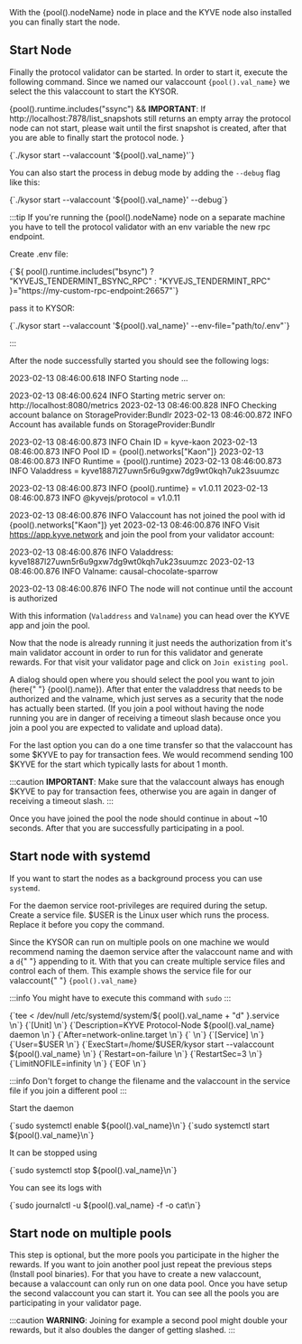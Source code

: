 
<div>
  With the <span>{pool().nodeName}</span> node in place and the KYVE node also
  installed you can finally start the node.
</div>

## Start Node

Finally the protocol validator can be started. In order to start it, execute the following command. Since we named our valaccount <code>{pool().val_name}</code> we select the this valaccount to start the KYSOR.

{pool().runtime.includes("ssync") && <Admonition type="caution">
<b>IMPORTANT</b>: If http://localhost:7878/list_snapshots still returns an empty array the protocol node can not start, please wait until the first snapshot is created, after that you are able to finally start the protocol node.
</Admonition>}

<CodeBlock language="bash">
  {`./kysor start --valaccount '${pool().val_name}'`}
</CodeBlock>

You can also start the process in debug mode by adding the `--debug` flag like this:

<CodeBlock language="bash">
  {`./kysor start --valaccount '${pool().val_name}' --debug`}
</CodeBlock>

:::tip
If you're running the {pool().nodeName} node on a separate machine you have to tell the protocol validator with an env variable the new rpc endpoint.

Create .env file:

<CodeBlock>
  {`${
    pool().runtime.includes("bsync")
      ? "KYVEJS_TENDERMINT_BSYNC_RPC"
      : "KYVEJS_TENDERMINT_RPC"
  }="https://my-custom-rpc-endpoint:26657"`}
</CodeBlock>

pass it to KYSOR:

<CodeBlock language="bash">
  {`./kysor start --valaccount '${pool().val_name}' --env-file="path/to/.env"`}
</CodeBlock>

:::

After the node successfully started you should see the following logs:

<CodeBlock language="log">
2023-02-13 08:46:00.618  INFO  Starting node ...

2023-02-13 08:46:00.624  INFO  Starting metric server on: http://localhost:8080/metrics
2023-02-13 08:46:00.828  INFO  Checking account balance on StorageProvider:Bundlr
2023-02-13 08:46:00.872  INFO  Account has available funds on StorageProvider:Bundlr

2023-02-13 08:46:00.873  INFO  Chain ID = kyve-kaon
2023-02-13 08:46:00.873  INFO  Pool ID = {pool().networks["Kaon"]}
2023-02-13 08:46:00.873  INFO  Runtime = {pool().runtime}
2023-02-13 08:46:00.873  INFO  Valaddress = kyve1887l27uwn5r6u9gxw7dg9wt0kqh7uk23suumzc

2023-02-13 08:46:00.873  INFO  {pool().runtime} = v1.0.11
2023-02-13 08:46:00.873  INFO  @kyvejs/protocol = v1.0.11

2023-02-13 08:46:00.876  INFO  Valaccount has not joined the pool with id {pool().networks["Kaon"]} yet
2023-02-13 08:46:00.876  INFO  Visit https://app.kyve.network and join the pool from your validator account:

2023-02-13 08:46:00.876  INFO  Valaddress:    kyve1887l27uwn5r6u9gxw7dg9wt0kqh7uk23suumzc
2023-02-13 08:46:00.876  INFO  Valname:       causal-chocolate-sparrow

2023-02-13 08:46:00.876  INFO  The node will not continue until the account is authorized
</CodeBlock>


With this information (`Valaddress` and `Valname`) you can head over the KYVE app and join the pool.

Now that the node is already running it just needs the authorization from it's main validator account in order to run for this validator and generate rewards. For that visit your validator page and click on `Join existing pool`.

<p>
  A dialog should open where you should select the pool you want to join (here{" "}
  {pool().name}). After that enter the valaddress that needs to be authorized
  and the valname, which just serves as a security that the node has actually
  been started. (If you join a pool without having the node running you are in
  danger of receiving a timeout slash because once you join a pool you are
  expected to validate and upload data).
</p>

For the last option you can do a one time transfer so that the valaccount has some \$KYVE to pay for transaction fees. We would recommend sending 100 \$KYVE for the start which typically lasts for about 1 month.

:::caution
**IMPORTANT**: Make sure that the valaccount always has enough \$KYVE to pay for transaction fees, otherwise you are again in danger of receiving a timeout slash.
:::

Once you have joined the pool the node should continue in about ~10 seconds. After that you are successfully participating in a pool.

## Start node with systemd

If you want to start the nodes as a background process you can use `systemd`.

For the daemon service root-privileges are required during the setup. Create a service file. $USER is the Linux user which runs the process. Replace it before you copy the command.

<div>
  Since the KYSOR can run on multiple pools on one machine we would recommend
  naming the daemon service after the valaccount name and with a <code>d</code>{" "}
  appending to it. With that you can create multiple service files and control
  each of them. This example shows the service file for our valaccount{" "}
  <code>{pool().val_name}</code>
</div>

:::info
You might have to execute this command with `sudo`
:::

<CodeBlock language="bash">
  {`tee <<EOF > /dev/null /etc/systemd/system/${
    pool().val_name + "d"
  }.service \n`}
  {`[Unit] \n`}
  {`Description=KYVE Protocol-Node ${pool().val_name} daemon \n`}
  {`After=network-online.target \n`}
  {` \n`}
  {`[Service] \n`}
  {`User=$USER \n`}
  {`ExecStart=/home/$USER/kysor start --valaccount ${pool().val_name} \n`}
  {`Restart=on-failure \n`}
  {`RestartSec=3 \n`}
  {`LimitNOFILE=infinity \n`}
  {`EOF \n`}
</CodeBlock>

:::info
Don't forget to change the filename and the valaccount in the service file if you join a different pool
:::

Start the daemon

<CodeBlock language="bash">
  {`sudo systemctl enable ${pool().val_name}\n`}
  {`sudo systemctl start ${pool().val_name}\n`}
</CodeBlock>

It can be stopped using

<CodeBlock language="bash">
  {`sudo systemctl stop ${pool().val_name}\n`}
</CodeBlock>

You can see its logs with

<CodeBlock language="bash">
  {`sudo journalctl -u ${pool().val_name} -f -o cat\n`}
</CodeBlock>

## Start node on multiple pools

This step is optional, but the more pools you participate in the higher the rewards. If you want to join another pool just repeat the previous steps (Install pool binaries). For that you have to create a new valaccount, because a valaccount can only run on one data pool. Once you have setup the second valaccount you can start it. You can see all the pools you are participating in your validator page.

:::caution
**WARNING**: Joining for example a second pool might double your rewards, but it also doubles the danger of getting slashed.
:::
